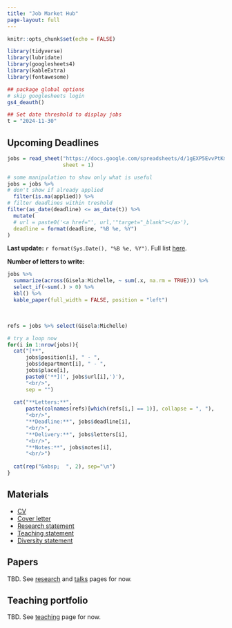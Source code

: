 ```yaml
---
title: "Job Market Hub"
page-layout: full
---
```


```r
knitr::opts_chunk$set(echo = FALSE)

library(tidyverse)
library(lubridate)
library(googlesheets4)
library(kableExtra)
library(fontawesome)

## package global options
# skip googlesheets login
gs4_deauth()

## Set date threshold to display jobs
t = "2024-11-30"
```

## Upcoming Deadlines

```r
jobs = read_sheet("https://docs.google.com/spreadsheets/d/1gEXP5EvvPtKmxY0srki6cNaa3JxMslzdHmfzrLB-PGM/edit?gid=0#gid=0",
                  sheet = 1)

# some manipulation to show only what is useful
jobs = jobs %>% 
# don't show if already applied
  filter(is.na(applied)) %>% 
# filter deadlines within treshold
filter(as_date(deadline) <= as_date(t)) %>% 
  mutate(
  # url = paste0('<a href="', url,'"target="_blank"></a>'),
  deadline = format(deadline, "%B %e, %Y")
)
```

**Last update:** `r format(Sys.Date(), "%B %e, %Y")`. Full list [here](https://docs.google.com/spreadsheets/d/1gEXP5EvvPtKmxY0srki6cNaa3JxMslzdHmfzrLB-PGM/edit?gid=0#gid=0).

**Number of letters to write:**

```r
jobs %>% 
  summarize(across(Gisela:Michelle, ~ sum(.x, na.rm = TRUE))) %>% 
  select_if(~sum(.) > 0) %>% 
  kbl() %>% 
  kable_paper(full_width = FALSE, position = "left")
```

&nbsp;

```r
refs = jobs %>% select(Gisela:Michelle)

# try a loop now
for(i in 1:nrow(jobs)){
  cat("[**",
      jobs$position[i], " - ",
      jobs$department[i], " - ",
      jobs$place[i],
      paste0('**](', jobs$url[i],')'),
      "<br/>",
      sep = "")
  
  cat("**Letters:**",
      paste(colnames(refs)[which(refs[i,] == 1)], collapse = ", "),
      "<br/>",
      "**Deadline:**", jobs$deadline[i],
      "<br/>",
      "**Delivery:**", jobs$letters[i],
      "<br/>",
      "**Notes:**", jobs$notes[i],
      "<br/>")
  
  cat(rep("&nbsp;  ", 2), sep="\n")
}
```


## Materials

- [CV](/diaz_cv.pdf)
- [Cover letter](/cover.pdf)
- [Research statement](/research.pdf)
- [Teaching statement](/teaching.pdf)
- [Diversity statement](/diversity.pdf)


## Papers

TBD. See [research](https://gustavodiaz.org/research.html) and [talks](https://gustavodiaz.org/talk.html) pages for now.

## Teaching portfolio

TBD. See [teaching](https://gustavodiaz.org/teaching.html) page for now.

<!-- ## Highlights -->

